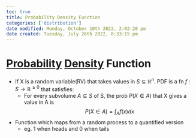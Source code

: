 ```yaml
---
toc: true
title: Probability Density Function
categories: ['distribution']
date modified: Monday, October 10th 2022, 2:02:20 pm
date created: Tuesday, July 26th 2022, 8:33:15 pm
---
```


# [Probability](Probability.qmd) [Density](Density.qmd) Function
- If X is a random variable(RV) that takes values in $S \subseteq \mathbb{R}^{n}$. PDF is a fn $f:S \rightarrow \mathbb{R}^{\geq0}$ that satisfies:
	- For every subvolume $A \subseteq S$ of S, the prob $P(X \in A)$ that X gives a value in A is $$P(X\in A) = \int_Af(x)dx$$
- Function which maps from a random process to a quantified version
    - eg. 1 when heads and 0 when tails



